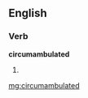 ==English==

===Verb===
'''circumambulated'''

# {{past of|[[circumambulate]]}}

[[mg:circumambulated]]